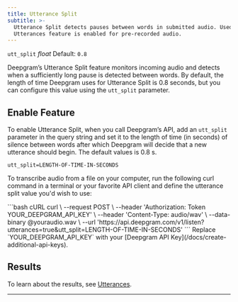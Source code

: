 ```yaml
---
title: Utterance Split
subtitle: >-
  Utterance Split detects pauses between words in submitted audio. Used when the
  Utterances feature is enabled for pre-recorded audio.
---
```


`utt_split` *float* Default: `0.8`

<div class="flex flex-row gap-2">
<Markdown src="/snippets/stt-batch-available.mdx" /> <Markdown src="/snippets/stt-stream-unavailable.mdx" /> <Markdown src="/snippets/all-available-languages.mdx" />
</div>

Deepgram’s Utterance Split feature monitors incoming audio and detects when a sufficiently long pause is detected between words. By default, the length of time Deepgram uses for Utterance Split is 0.8 seconds, but you can configure this value using the `utt_split` parameter.

## Enable Feature

To enable Utterance Split, when you call Deepgram’s API, add an `utt_split` parameter in the query string and set it to the length of time (in seconds) of silence between words after which Deepgram will decide that a new utterance should begin. The default values is 0.8 s.

`utt_split=LENGTH-OF-TIME-IN-SECONDS`

To transcribe audio from a file on your computer, run the following curl command in a terminal or your favorite API client and define the utterance split value you'd wish to use:

<CodeGroup>
  ```bash cURL
  curl \
    --request POST \
    --header 'Authorization: Token YOUR_DEEPGRAM_API_KEY' \
    --header 'Content-Type: audio/wav' \
    --data-binary @youraudio.wav \
    --url 'https://api.deepgram.com/v1/listen?utterances=true&utt_split=LENGTH-OF-TIME-IN-SECONDS'
  ```
</CodeGroup>

<Warning>
  Replace `YOUR_DEEPGRAM_API_KEY` with your [Deepgram API Key](/docs/create-additional-api-keys).
</Warning>

## Results

To learn about the results, see [Utterances](/docs/utterances#analyze-response).

***

